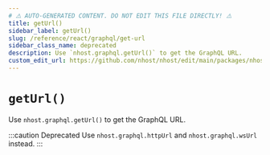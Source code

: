 ```yaml
---
# ⚠️ AUTO-GENERATED CONTENT. DO NOT EDIT THIS FILE DIRECTLY! ⚠️
title: getUrl()
sidebar_label: getUrl()
slug: /reference/react/graphql/get-url
sidebar_class_name: deprecated
description: Use `nhost.graphql.getUrl()` to get the GraphQL URL.
custom_edit_url: https://github.com/nhost/nhost/edit/main/packages/nhost-js/src/clients/graphql/index.ts#L169
---
```


# `getUrl()`

Use `nhost.graphql.getUrl()` to get the GraphQL URL.

:::caution Deprecated
Use `nhost.graphql.httpUrl` and `nhost.graphql.wsUrl` instead.
:::

